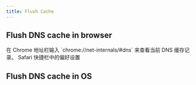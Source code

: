 ```yaml
---
title: Flush Cache
---
```



## Flush DNS cache in browser

<Tabs groupId="browser">
  <TabItem value="Chrome">
    在 Chrome 地址栏输入 `chrome://net-internals/#dns` 来查看当前 DNS 缓存记录。
  </TabItem>
  <TabItem value="Safari">Safari 快捷栏中的偏好设置</TabItem>
</Tabs>

## Flush DNS cache in OS
